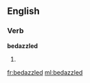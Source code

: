 ==English==

===Verb===
'''bedazzled'''

# {{past of|[[bedazzle]]}}

[[fr:bedazzled]]
[[ml:bedazzled]]